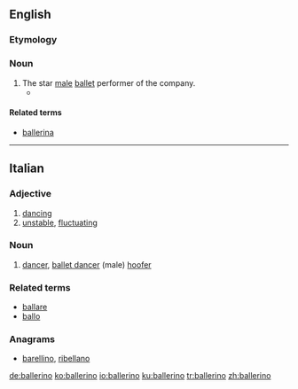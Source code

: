 ==English==

===Etymology===
{{etyl|it}}

===Noun===
{{en-noun}}

# The star [[male]] [[ballet]] performer of the company.
#* {{quote-news|year=2007|date=June 17|author=David Colman|title=The Merman of La Scala|work=New York Times|url=http://www.nytimes.com/2007/06/17/fashion/17POSS.html
|passage=As aware as you are, though, consider how much more keenly the leaping ballerinas and '''ballerinos''' of the world feel the tow with every move they make. }}

====Related terms====
* [[ballerina]]

----

==Italian==

===Adjective===
{{it-adj|ballerin}}

# [[dancing]]
# [[unstable]], [[fluctuating]]

===Noun===
{{it-noun|ballerin|m|o|i|f=ballerina}}

# [[dancer]], [[ballet dancer]] (male) [[hoofer]]

===Related terms===
* [[ballare]]
* [[ballo]]

===Anagrams===
* [[barellino#Italian|barellino]], [[ribellano#Italian|ribellano]]

[[de:ballerino]]
[[ko:ballerino]]
[[io:ballerino]]
[[ku:ballerino]]
[[tr:ballerino]]
[[zh:ballerino]]